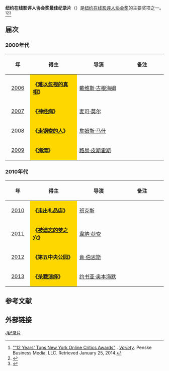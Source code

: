 '''纽约在线影评人协会奖最佳纪录片'''（{{lang-en|'''New York Film Critics Online Award for Best Documentary Film'''}}）是[[纽约在线影评人协会|纽约在线影评人协会奖]]的主要奖项之一。<ref>[http://variety.com/2013/film/news/12-years-tops-new-york-online-critics-awards-1200934227 "'12 Years' Tops New York Online Critics Awards"] {{Wayback|url=http://variety.com/2013/film/news/12-years-tops-new-york-online-critics-awards-1200934227 |date=20210402081204 }}. ''[[Variety_(magazine)|Variety]]''. Penske Business Media, LLC. Retrieved January 25, 2014.</ref><ref>{{cite web |url=http://ent.sina.com.cn/m/f/2011-12-12/11233505205.shtml |title=纽约在线影评人协会奖：《艺术家》连胜 |accessdate=2011 |publisher=新浪网 |work= |language=zh-hans |archive-date=2021-04-02 |archive-url=https://web.archive.org/web/20210402081147/http://ent.sina.com.cn/m/f/2011-12-12/11233505205.shtml |dead-url=no }}</ref><ref>{{cite web |url=http://news.cntv.cn/20101213/108923.shtml |title=纽约在线影评人协会奖 《社交网络》获三最佳成赢家 |accessdate=2010 |publisher=央视网 |work= |language=zh-hans |archive-date=2021-04-02 |archive-url=https://web.archive.org/web/20210402081157/http://news.cntv.cn/20101213/108923.shtml |dead-url=no }}</ref>

== 届次 ==
=== 2000年代 ===
{| class="wikitable" width="95%" cellpadding="5"
|-
!width="100"|年
!width="300"|得主
!width="300"|导演
!width="300"|备注
|-
|style="text-align:center;"| [[第6届纽约在线影评人协会奖|2006]] || style="background:#FFD700;" | '''《[[难以忽视的真相|难以忽视的真相]]》''' || [[戴维斯·古根海姆|戴维斯·古根海姆]] ||  
|-
|style="text-align:center;"| [[第7届纽约在线影评人协会奖|2007]] || style="background:#FFD700;" | '''《[[健保真要命|神经病]]》''' ||[[麥可·摩爾|麦可·莫尔]]  ||  
|-
|style="text-align:center;"| [[第8届纽约在线影评人协会奖|2008]] ||  style="background:#FFD700;" | '''《[[走钢索的人|走钢索的人]]》''' || [[詹姆斯·马什|詹姆斯·马什]] || 
|-
|style="text-align:center;"| [[第9届纽约在线影评人协会奖|2009]] ||  style="background:#FFD700;" |'''《[[血色海灣|海湾]]》''' || [[路易·皮斯霍斯|路易·皮斯霍斯]] ||  
|}

=== 2010年代 ===
{| class="wikitable" width="95%" cellpadding="5"
|-
!width="100"|年
!width="300"|得主
!width="300"|导演
!width="300"|备注
|-
|style="text-align:center;"| [[第10届纽约在线影评人协会奖|2010]] ||  style="background:#FFD700;" | '''《走出礼品店》''' ||[[班克斯|班克斯]] ||  
|-
|style="text-align:center;"| [[第11届纽约在线影评人协会奖|2011]] ||  style="background:#FFD700;" | '''《[[被遗忘的梦之穴|被遗忘的梦之穴]]》''' || [[韋納·荷索|韋納·荷索]] ||  
|-
|style="text-align:center;"| [[第12届纽约在线影评人协会奖|2012]] ||  style="background:#FFD700;" | '''《第五中央公园》'''|| [[肯·伯恩斯|肯·伯恩斯]] || 
|-
|style="text-align:center;"| [[第13届纽约在线影评人协会奖|2013]] || style="background:#FFD700;" | '''《[[杀戮演绎|杀戮演绎]]》'''|| [[约书亚·奥本海默|约书亚·奥本海默]]  ||  
|}

==参考文献==
{{reflist}}

== 外部链接 ==
{{纽约在线影评人协会奖}}

[[Category:纽约在线影评人协会奖|J纪录片]]